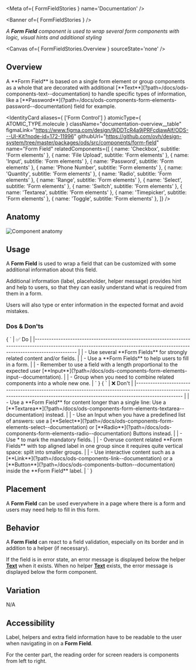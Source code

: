 
<Meta of={ FormFieldStories } name='Documentation' />

<Banner of={ FormFieldStories } />

_A **Form Field** component is used to wrap several form components with logic, visual hints and additional styling_

<Canvas of={ FormFieldStories.Overview } sourceState='none' />

## Overview

<div className="documentation-overview">
  <div>
    A **Form Field** is based on a single form element or group components as a whole that are decorated with additional
    [**Text**](?path=/docs/ods-components-text--documentation) to handle specific types of information, like a
    [**Password**](?path=/docs/ods-components-form-elements-password--documentation) field for example.
  </div>

  <IdentityCard aliases={ ['Form Control'] }
                atomicType={ ATOMIC_TYPE.molecule }
                className="documentation-overview__table"
                figmaLink="https://www.figma.com/design/9jDDTcR4a9jPRFcdjawAlf/ODS---UI-Kit?node-id=172-11996"
                githubUrl="https://github.com/ovh/design-system/tree/master/packages/ods/src/components/form-field"
                name="Form Field"
                relatedComponents={[
                  { name: 'Checkbox', subtitle: 'Form elements' },
                  { name: 'File Upload', subtitle: 'Form elements' },
                  { name: 'Input', subtitle: 'Form elements' },
                  { name: 'Password', subtitle: 'Form elements' },
                  { name: 'Phone Number', subtitle: 'Form elements' },
                  { name: 'Quantity', subtitle: 'Form elements' },
                  { name: 'Radio', subtitle: 'Form elements' },
                  { name: 'Range', subtitle: 'Form elements' },
                  { name: 'Select', subtitle: 'Form elements' },
                  { name: 'Switch', subtitle: 'Form elements' },
                  { name: 'Textarea', subtitle: 'Form elements' },
                  { name: 'Timepicker', subtitle: 'Form elements' },
                  { name: 'Toggle', subtitle: 'Form elements' },
                ]} />
</div>

## Anatomy

![Component anatomy](components/form-field/anatomy.png "Component anatomy")

## Usage

A **Form Field** is used to wrap a field that can be customized with some additional information about this field.

Additional information (label, placeholder, helper message) provides hint and help to users, so that they can easily understand what is required from them in a form.

Users will also type or enter information in the expected format and avoid mistakes.

### Dos & Don'ts

<Markdown className="documentation-do-table">
  { `
| ✅ Do                                                                                                                                                                           |
|------------------------------------------------------------------------------------------------------------------------------------------------------------------------------ |
| - Use several **Form Fields** for strongly related content and/or fields.                                                                                                      |
| - Use a **Form Fields** to help users to fill in a form.                                                                                                                       |
| - Remember to use a field with a length proportional to the expected user [**Input**](?path=/docs/ods-components-form-elements-input--documentation).                                   |
| - Group when you need to combine related components into a whole new one.                                                                                                      |
` }
</Markdown>

<Markdown className="documentation-dont-table">
  { `
| ❌ Don't                                                                                                                                                                                                                    |
|--------------------------------------------------------------------------------------------------------------------------------------------------------------------------------                                           |
| - Use a **Form Field** for content longer than a single line: Use a [**Textarea**](?path=/docs/ods-components-form-elements-textarea--documentation) instead.                                                                       |
| - Use an Input when you have a predefined list of answers: use a [**Select**](?path=/docs/ods-components-form-elements-select--documentation) or [**Radio**](?path=/docs/ods-components-form-elements-radio--documentation) Buttons instead. |
| - Use * to mark the mandatory fields.                                                                                                                                                                                      |
| - Overuse content related **Form Fields** with top aligned label in one group since it requires quite vertical space: split into smaller groups.                                                                           |
| - Use interactive content such as a [**Link**](?path=/docs/ods-components-link--documentation) or a [**Button**](?path=/docs/ods-components-button--documentation) inside the **Form Field** label.        |
` }
</Markdown>

## Placement

A **Form Field** can be used everywhere in a page where there is a form and users may need help to fill in this form.

## Behavior

A **Form Field** can react to a field validation, especially on its border and in addition to a helper (if necessary).

If the field is in error state, an error message is displayed below the helper [**Text**](?path=/docs/ods-components-text--documentation) when it exists. When no helper [**Text**](?path=/docs/ods-components-text--documentation) exists, the error message is displayed below the form component.

## Variation

N/A

## Accessibility

Label, helpers and extra field information have to be readable to the user when navigating in on a **Form Field**.

For the center part, the reading order for screen readers is components from left to right.
